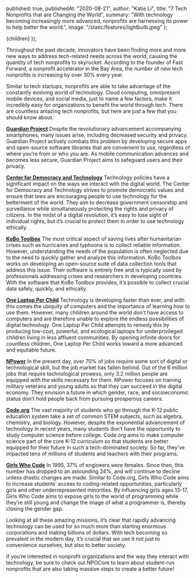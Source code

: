 
  published: true,
  publishedAt: "2020-08-21",
  author: "Katie Li",
  title: "7 Tech Nonprofits that are Changing the World",
  summary:  "With technology becoming increasingly more advanced, nonprofits are harnessing its power to help better the world.",
  image: "/static/features/lightbulb.jpeg"
};

  <BlogPost path={router.pathname} meta={meta}>
    {children}
  </BlogPost>
));



Throughout the past decade, innovators have been finding more and more new ways to address tech-related needs across the world, causing the quantity of tech nonprofits to skyrocket. According to the founder of Fast Forward, a nonprofit accelerator in the Bay Area, the number of new tech nonprofits is increasing by over 30% every year.

Similar to tech startups, nonprofits are able to take advantage of the constantly evolving world of technology. Cloud computing, omnipresent mobile devices, and social media, just to name a few factors, make it incredibly easy for organizations to benefit the world through tech. There are countless amazing tech nonprofits, but here are just a few that you should know about.

[**Guardian Project**](https://guardianproject.info/)
Despite the revolutionary advancement accompanying smartphones, many issues arise, including decreased security and privacy. Guardian Project actively combats this problem by developing secure apps and open-source software libraries that are convenient to use, regardless of where you’re from or who you are. As mobile communication advances and becomes less secure, Guardian Project aims to safeguard users and their privacy.

[**Center for Democracy and Technology**](https://cdt.org/)
Technology policies have a significant impact on the ways we interact with the digital world. The Center for Democracy and Technology strives to promote democratic values and ensure that laws are encouraging people to use technology for the betterment of the world. They aim to decrease government censorship and surveillance while simultaneously protecting the rights and privacy of citizens. In the midst of a digital revolution, it’s easy to lose sight of individual rights, but it’s crucial to protect them in order to use technology ethically.

[**KoBo Toolbox**](https://www.kobotoolbox.org/#home)
The most critical aspect of saving lives after humanitarian crises such as hurricanes and typhoons is to collect reliable information. However, understanding the needs of the population is often neglected due to the need to quickly gather and analyze this information. KoBo Toolbox works on developing an open-source suite of data collection tools that address this issue. Their software is entirely free and is typically used by professionals addressing crises and researchers in developing countries. With the software that KoBo Toolbox provides, it’s possible to collect crucial data safely, quickly, and ethically.

[**One Laptop Per Child**](http://one.laptop.org/)
Technology is developing faster than ever, and with this comes the ubiquity of computers and the importance of learning how to use them. However, many children around the world don’t have access to computers and are therefore unable to explore the endless possibilities of digital technology. One Laptop Per Child attempts to remedy this by producing low-cost, powerful, and ecological laptops for underprivileged children living in less affluent communities. By opening infinite doors for countless children, One Laptop Per Child works toward a more advanced and equitable future.

[**NPower**](https://www.npower.org/)
In the present day, over 70% of jobs require some sort of digital or technological skill, but the job market has fallen behind. Out of the 6 million jobs that require technological prowess, only 3.2 million people are equipped with the skills necessary for them. NPower focuses on training military veterans and young adults so that they can succeed in the digital economy. They envision a future in which gender, race, and socioeconomic status don’t hold people back from pursuing prosperous careers.

[**Code.org**](https://code.org/)
The vast majority of students who go through the K-12 public education system take a set of common STEM subjects, such as algebra, chemistry, and biology. However, despite the exponential advancement of technology in recent years, many students don’t have the opportunity to study computer science before college. Code.org aims to make computer science part of the core K-12 curriculum so that students are better equipped for their future in such a tech-dominated society. So far, they’ve impacted tens of millions of students and teachers with their programs.

[**Girls Who Code**](https://girlswhocode.com/)
In 1995, 37% of engineers were females. Since then, this number has dropped to an astounding 24%, and will continue to decline unless drastic changes are made. Similar to Code.org, Girls Who Code aims to increase students’ access to coding-related opportunities, particularly girls and other underrepresented minorities. By influencing girls ages 13-17, Girls Who Code aims to expose girls to the world of programming while they’re still young and change the image of what a programmer is, thereby closing the gender gap.




Looking at all these amazing missions, it’s clear that rapidly advancing technology can be used for so much more than starting enormous corporations and making billions of dollars. With tech becoming so prevalent in the modern day, it’s crucial that we use it not just to convenience ourselves, but also to better society. 

If you’re interested in nonprofit organizations and the way they interact with technology, be sure to check out NPOCore to learn about student-run nonprofits that are also taking massive steps to create a better future!

